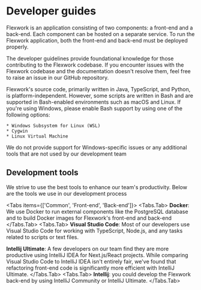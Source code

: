 
# Developer guides

Flexwork is an application consisting of two components: a front-end and a back-end. Each component can be hosted on a separate service. To run the Flexwork application, both the front-end and back-end must be deployed properly.

The developer guidelines provide foundational knowledge for those contributing to the Flexwork codebase. If you encounter issues with the Flexwork codebase and the documentation doesn't resolve them, feel free to raise an issue in our GitHub repository.

Flexwork's source code, primarily written in Java, TypeScript, and Python, is platform-independent. However, some scripts are written in Bash and are supported in Bash-enabled environments such as macOS and Linux. If you're using Windows, please enable Bash support by using one of the following options:

    * Windows Subsystem for Linux (WSL)
    * Cygwin
    * Linux Virtual Machine

<Callout type="info" emoji="ℹ️">
We do not provide support for Windows-specific issues or any additional tools that are not used by our development team 
</Callout>

## Development tools
We strive to use the best tools to enhance our team's productivity. Below are the tools we use in our development process

<Tabs items={['Common', 'Front-end', 'Back-end']}>
  <Tabs.Tab>
  **Docker**: We use Docker to run external components like the PostgreSQL database and to build Docker images for Flexwork's front-end and back-end
  </Tabs.Tab>
  <Tabs.Tab>
  **Visual Studio Code**: Most of our developers use Visual Studio Code for working with TypeScript, Node.js, and any tasks related to scripts or text files.

  **Intellij Ultimate**: A few developers on our team find they are more productive using IntelliJ IDEA for Next.js/React projects. While comparing Visual Studio Code to IntelliJ IDEA isn't entirely fair, we've found that refactoring front-end code is significantly more efficient with IntelliJ Ultimate.
  </Tabs.Tab>
  <Tabs.Tab>
  **Intellij**: you could develop the Flexwork back-end by using IntelliJ Community or IntelliJ Ultimate.
  </Tabs.Tab>
</Tabs>